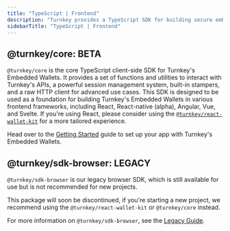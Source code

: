 ```yaml
---
title: "TypeScript | Frontend"
description: "Turnkey provides a TypeScript SDK for building secure embedded wallet experiences in frontend applications. This SDK is designed to be used as a foundation for building Turnkey's Embedded Wallets in various frontend frameworks, including React, Angular, Vue, and Svelte."
sidebarTitle: "TypeScript | Frontend"
---
```


## @turnkey/core: BETA

`@turnkey/core` is the core TypeScript client-side SDK for Turnkey's Embedded Wallets. It provides a set of functions and utilities to interact with Turnkey's APIs, a powerful session management system, built-in stampers, and a raw HTTP client for advanced use cases. This SDK is designed to be used as a foundation for building Turnkey's Embedded Wallets in various frontend frameworks, including React, React-native (alpha), Angular, Vue, and Svelte. If you're using React, please consider using the [`@turnkey/react-wallet-kit`](/sdks/react/) for a more tailored experience.

Head over to the [Getting Started](/sdks/typescript-frontend/getting-started) guide to set up your app with Turnkey's Embedded Wallets.

## @turnkey/sdk-browser: LEGACY

`@turnkey/sdk-browser` is our legacy browser SDK, which is still available for use but is not recommended for new projects.

This package will soon be discontinued, if you're starting a new project, we recommend using the `@turnkey/react-wallet-kit` or `@turnkey/core` instead.

For more information on `@turnkey/sdk-browser`, see the [Legacy Guide](/sdks/typescript-frontend/legacy).
